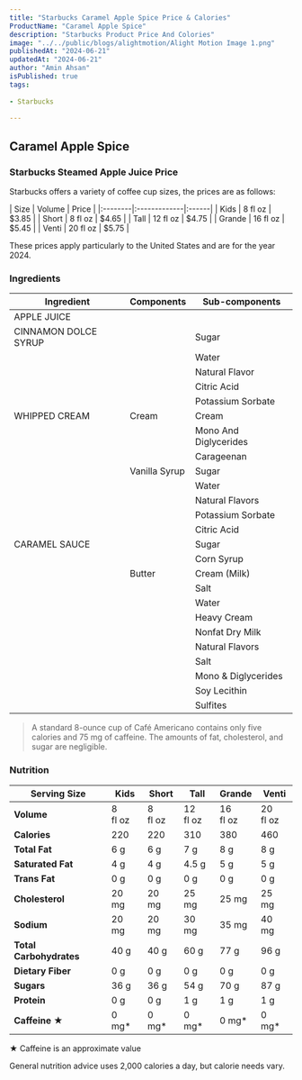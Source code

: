 ```yaml
---
title: "Starbucks Caramel Apple Spice Price & Calories"
ProductName: "Caramel Apple Spice" 
description: "Starbucks Product Price And Colories"
image: "../../public/blogs/alightmotion/Alight Motion Image 1.png"
publishedAt: "2024-06-21"
updatedAt: "2024-06-21"
author: "Amin Ahsan"
isPublished: true
tags:
 
- Starbucks
      
---
```


 
## Caramel Apple Spice 
  
### Starbucks Steamed Apple Juice Price

Starbucks offers a variety of coffee cup sizes, the prices are as follows:

<div style={{width:"300px"}}>
| Size    | Volume       | Price |
|:--------|:-------------|:------|
| Kids    | 8 fl oz      | $3.85 |
| Short   | 8 fl oz      | $4.65 |
| Tall    | 12 fl oz     | $4.75 |
| Grande  | 16 fl oz     | $5.45 |
| Venti   | 20 fl oz     | $5.75 |
</div>

These prices apply particularly to the United States and are for the year 2024.



<style jsx>{`
  .table-container {
    overflow-x: auto;
    position: relative;
  }
  .table-container table {
    border-collapse: collapse;
    width: 30%;
  }
  .table-container th,
  .table-container td {
    border: 1px solid #ddd;
    padding: 2px;
    min-width: 30px;
    font-size: 11px;
  }
  .table-container th:first-child,
  .table-container td:first-child {
    position: sticky;
    left: 0;
    background-color: white;
    z-index: 1;
  }
  @media (max-width: 768px) {
    .table-container th:not(:first-child),
    .table-container td:not(:first-child) {
      min-width: 50px;
    }
  }
`}</style>


### Ingredients

| Ingredient              | Components              | Sub-components                          |
|-------------------------|-------------------------|-----------------------------------------|
| APPLE JUICE             |                         |                                         |
| CINNAMON DOLCE SYRUP    |                         | Sugar                                   |
|                         |                         | Water                                   |
|                         |                         | Natural Flavor                          |
|                         |                         | Citric Acid                             |
|                         |                         | Potassium Sorbate                       |
| WHIPPED CREAM           | Cream                   | Cream                                   |
|                         |                         | Mono And Diglycerides                   |
|                         |                         | Carageenan                              |
|                         | Vanilla Syrup           | Sugar                                   |
|                         |                         | Water                                   |
|                         |                         | Natural Flavors                         |
|                         |                         | Potassium Sorbate                       |
|                         |                         | Citric Acid                             |
| CARAMEL SAUCE           |                         | Sugar                                   |
|                         |                         | Corn Syrup                              |
|                         | Butter                  | Cream (Milk)                            |
|                         |                         | Salt                                    |
|                         |                         | Water                                   |
|                         |                         | Heavy Cream                             |
|                         |                         | Nonfat Dry Milk                         |
|                         |                         | Natural Flavors                         |
|                         |                         | Salt                                    |
|                         |                         | Mono & Diglycerides                     |
|                         |                         | Soy Lecithin                            |
|                         |                         | Sulfites                                |

> A standard 8-ounce cup of Café Americano contains only five calories and 75 mg of caffeine. The amounts of fat, cholesterol, and sugar are negligible.

### Nutrition

| Serving Size      | Kids        | Short       | Tall        | Grande      | Venti       |
|-------------------|-------------|-------------|-------------|-------------|-------------|
| **Volume**        |8 <br/> fl oz|8 <br/> fl oz|12 <br/>fl oz|16 <br/>fl oz|20 <br/>fl oz|
| **Calories**      | 220         | 220         | 310         | 380         | 460         |
| **Total Fat**     | 6 g         | 6 g         | 7 g         | 8 g         | 8 g         |
| **Saturated Fat** | 4 g         | 4 g         | 4.5 g         | 5 g         | 5 g         |
| **Trans Fat**     | 0 g         | 0 g         | 0 g         | 0 g         | 0 g         |
| **Cholesterol**   | 20 mg        | 20 mg        | 25 mg        | 25 mg        | 25 mg        |
| **Sodium**        | 20 mg       | 20 mg       | 30  mg       | 35 mg       | 40 mg       |
| **Total Carbohydrates** | 40 g  | 40 g        | 60 g        | 77 g        | 96  g        |
| **Dietary Fiber** | 0 g         | 0 g         | 0 g         | 0 g         | 0 g         |
| **Sugars**        | 36 g        | 36 g        | 54 g        | 70 g        | 87 g        |
| **Protein**       | 0 g         | 0 g         | 1 g         | 1 g         | 1  g         |
| **Caffeine ★**    | 0 mg*       | 0 mg*       | 0 mg*       | 0 mg*       | 0 mg*       |


★ Caffeine is an approximate value

General nutrition advice uses 2,000 calories a day, but calorie needs vary. 
